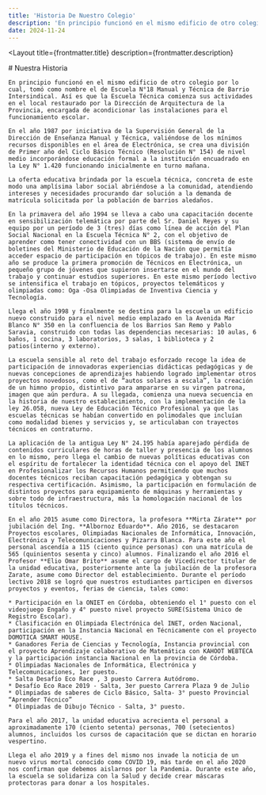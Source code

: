 ```yaml
---
title: 'Historia De Nuestro Colegio'
description: 'En principio funcionó en el mismo edificio de otro colegio por lo cual, tomó como nombre el de Escuela N°18 Manual y Técnica de Barrio Intersindical. Así es que la Escuela Técnica comienza sus actividades en el local restaurado por la Dirección de Arquitectura de la Provincia, encargada de acondicionar las instalaciones para el funcionamiento escolar...'
date: 2024-11-24
---
```



<Layout
  title={frontmatter.title}
  description={frontmatter.description}
>
  <Section className='prose max-w-none'>
    # Nuestra Historia

    En principio funcionó en el mismo edificio de otro colegio por lo cual, tomó como nombre el de Escuela N°18 Manual y Técnica de Barrio Intersindical. Así es que la Escuela Técnica comienza sus actividades en el local restaurado por la Dirección de Arquitectura de la Provincia, encargada de acondicionar las instalaciones para el funcionamiento escolar.

    En el año 1987 por iniciativa de la Supervisión General de la Dirección de Enseñanza Manual y Técnica, valiéndose de los mínimos recursos disponibles en el área de Electrónica, se crea una división de Primer año del Ciclo Básico Técnico (Resolución N° 154) de nivel medio incorporándose educación formal a la institución encuadrado en la Ley N° 1.420 funcionando inicialmente en turno mañana.

    La oferta educativa brindada por la escuela técnica, concreta de este modo una amplísima labor social abriéndose a la comunidad, atendiendo intereses y necesidades procurando dar solución a la demanda de matrícula solicitada por la población de barrios aledaños.

    En la primavera del año 1994 se lleva a cabo una capacitación docente en sensibilización telemática por parte del Sr. Daniel Reyes y su equipo por un período de 3 (tres) días como línea de acción del Plan Social Nacional en la Escuela Técnica N° 2, con el objetivo de aprender como tener conectividad con un BBS (sistema de envío de boletines del Ministerio de Educación de la Nación que permitía acceder espacio de participación en tópicos de trabajo). En este mismo año se produce la primera promoción de Técnicos en Electrónica, un pequeño grupo de jóvenes que supieron insertarse en el mundo del trabajo y continuar estudios superiores. En este mismo período lectivo se intensifica el trabajo en tópicos, proyectos telemáticos y olimpiadas como: Oga -Osa Olimpiadas de Inventiva Ciencia y Tecnología.

    Llega el año 1998 y finalmente se destina para la escuela un edificio nuevo construido para el nivel medio emplazado en la Avenida Mar Blanco N° 350 en la confluencia de los Barrios San Remo y Pablo Saravia, construido con todas las dependencias necesarias: 10 aulas, 6 baños, 1 cocina, 3 laboratorios, 3 salas, 1 biblioteca y 2 patios(interno y externo).

    La escuela sensible al reto del trabajo esforzado recoge la idea de participación de innovadoras experiencias didácticas pedagógicas y de nuevas concepciones de aprendizajes habiendo logrado implementar otros proyectos novedosos, como el de “autos solares a escala”, la creación de un himno propio, distintivo para ampararse en su virgen patrona, imagen que aún perdura. A su llegada, comienza una nueva secuencia en la historia de nuestro establecimiento, con la implementación de la ley 26.058, nueva Ley de Educación Técnico Profesional ya que las escuelas técnicas se habían convertido en polimodales que incluían como modalidad bienes y servicios y, se articulaban con trayectos técnicos en contraturno.

    La aplicación de la antigua Ley N° 24.195 había aparejado pérdida de contenidos curriculares de horas de taller y presencia de los alumnos en lo mismo, pero llega el cambio de nuevas políticas educativas con el espíritu de fortalecer la identidad técnica con el apoyo del INET en Profesionalizar los Recursos Humanos permitiendo que muchos docentes técnicos reciban capacitación pedagógica y obtengan su respectiva certificación. Asimismo, la participación en formulación de distintos proyectos para equipamiento de máquinas y herramientas y sobre todo de infraestructura, más la homologación nacional de los títulos técnicos.

    En el año 2015 asume como Directora, la profesora **Mirta Zárate** por jubilación del Ing. **Albornoz Eduardo**. Año 2016, se destacaron Proyectos escolares, Olimpiadas Nacionales de Informática, Innovación, Electrónica y Telecomunicaciones y Pizarra Blanca. Para este año el personal ascendía a 115 (ciento quince personas) con una matrícula de 565 (quinientos sesenta y cinco) alumnos. Finalizando el año 2016 el Profesor **Elio Omar Brito** asume el cargo de Vicedirector titular de la unidad educativa, posteriormente ante la jubilación de la profesora Zarate, asume como Director del establecimiento. Durante el período lectivo 2018 se logró que nuestros estudiantes participen en diversos proyectos y eventos, ferias de ciencia, tales como:

    * Participación en la ONIET en Córdoba, obteniendo el 1° puesto con el videojuego Engaño y 4° puesto nivel proyecto SURE(Sistema Unico de Registro Escolar).
    * Clasificación en Olimpiada Electrónica del INET, orden Nacional, participación en la Instancia Nacional en Técnicamente con el proyecto DOMOTICA SMART HOUSE.
    * Ganadores Feria de Ciencias y Tecnología, Instancia provincial con el proyecto Aprendizaje colaborativo de Matemática con KAHOOT WEBTECA y la participación instancia Nacional en la provincia de Córdoba.
    * Olimpiadas Nacionales de Informática, Electrónica y Telecomunicaciones, 1er puesto.
    * Salta Desafío Eco Race , 3 puesto Carrera Autódromo.
    * Desafío Eco Race 2019 - Salta, 3er puesto Carrera Plaza 9 de Julio
    * Olimpiadas de saberes de Ciclo Básico, Salta- 3° puesto Provincial “Aprender Técnico”
    * Olimpiadas de Dibujo Técnico - Salta, 3° puesto.

    Para el año 2017, la unidad educativa acrecienta el personal a aproximadamente 170 (ciento setenta) personas, 700 (setecientos) alumnos, incluidos los cursos de capacitación que se dictan en horario vespertino.

    Llega el año 2019 y a fines del mismo nos invade la noticia de un nuevo virus mortal conocido como COVID 19, más tarde en el año 2020 nos confirman que debemos aislarnos por la Pandemia. Durante este año, la escuela se solidariza con la Salud y decide crear máscaras protectoras para donar a los hospitales.
  </Section>
</Layout>